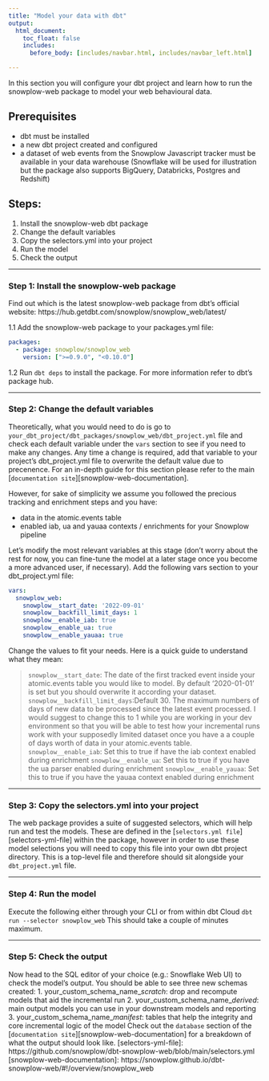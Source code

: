 ```yaml
---
title: "Model your data with dbt"
output:
  html_document:
    toc_float: false
    includes:
      before_body: [includes/navbar.html, includes/navbar_left.html]

---
```


In this section you will configure your dbt project and learn how to run the snowplow-web package to model your web behavioural data.

## Prerequisites
- dbt must be installed
- a new dbt project created and configured
- a dataset of web events from the Snowplow Javascript tracker must be available in your data warehouse (Snowflake will be used for illustration but the package also supports BigQuery, Databricks, Postgres and Redshift)

## Steps:

1. Install the snowplow-web dbt package
2. Change the default variables
3. Copy the selectors.yml into your project
4. Run the model
5. Check the output

***

### **Step 1:** Install the snowplow-web package
Find out which is the latest snowplow-web package from dbt's official website: https://hub.getdbt.com/snowplow/snowplow_web/latest/

1.1 Add the snowplow-web package to your packages.yml file:

```yml
packages:
  - package: snowplow/snowplow_web
    version: [">=0.9.0", "<0.10.0"]
```
1.2 Run `dbt deps` to install the package.
For more information refer to dbt’s package hub.

***

### **Step 2:** Change the default variables

Theoretically, what you would need to do is go to `your_dbt_project/dbt_packages/snowplow_web/dbt_project.yml` file and check each default variable under the `vars` section to see if you need to make any changes.
Any time a change is required, add that variable to your project's dbt_project.yml file to overwrite the default value due to precenence.
For an in-depth guide for this section please refer to the main [`documentation site`][snowplow-web-documentation].

However, for sake of simplicity we assume you followed the precious tracking and enrichment steps and you have:

- data in the atomic.events table
- enabled iab, ua and yauaa contexts / enrichments for your Snowplow pipeline

Let's modify the most relevant variables at this stage (don't worry about the rest for now, you can fine-tune the model at a later stage once you become a more advanced user, if necessary).
Add the following vars section to your dbt_project.yml file:

```yml
vars:
  snowplow_web:
    snowplow__start_date: '2022-09-01'
    snowplow__backfill_limit_days: 1
    snowplow__enable_iab: true
    snowplow__enable_ua: true
    snowplow__enable_yauaa: true
```
Change the values to fit your needs. Here is a quick guide to understand what they mean:

> `snowplow__start_date`:
The date of the first tracked event inside your atomic.events table you would like to model. By default '2020-01-01' is set but you should overwrite it according your dataset.
> `snowplow__backfill_limit_days`:Default 30. The maximum numbers of days of new data to be processed since the latest event processed. I would suggest to change this to 1 while you are working in your dev environment so that you will be able to test how your incremental runs work with your supposedly limited dataset once you have a a couple of days worth of data in your atomic.events table.
> `snowplow__enable_iab`: Set this to true if have the iab context enabled during enrichment
> `snowplow__enable_ua`: Set this to true if you have the ua parser enabled during enrichment
> `snowplow__enable_yauaa`: Set this to true if you have the yauaa context enabled during enrichment

***

### **Step 3:** Copy the selectors.yml into your project

The web package provides a suite of suggested selectors, which will help run and test the models. These are defined in the [`selectors.yml file`][selectors-yml-file] within the package, however in order to use these model selections you will need to copy this file into your own dbt project directory. This is a top-level file and therefore should sit alongside your `dbt_project.yml` file.

***

### **Step 4:** Run the model

Execute the following either through your CLI or from within dbt Cloud
```dbt run --selector snowplow_web```
This should take a couple of minutes maximum.

***

### **Step 5:** Check the output
Now head to the SQL editor of your choice (e.g.: Snowflake Web UI) to check the model's output. You should be able to see three new schemas created:
1. your_custom_schema_name_*scratch*: drop and recompute models that aid the incremental run
2. your_custom_schema_name_*derived*: main output models you can use in your downstream models and reporting
3. your_custom_schema_name_*manifest*: tables that help the integrity and core incremental logic of the model
Check out the `database` section of the [`documentation site`][snowplow-web-documentation] for a breakdown of what the output should look like.
[selectors-yml-file]: https://github.com/snowplow/dbt-snowplow-web/blob/main/selectors.yml
[snowplow-web-documentation]: https://snowplow.github.io/dbt-snowplow-web/#!/overview/snowplow_web
